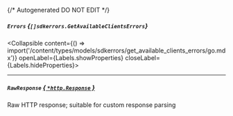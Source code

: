 {/* Autogenerated DO NOT EDIT  */}

##### `Errors` *{`[]sdkerrors.GetAvailableClientsErrors`}*
<Collapsible content={() => import('/content/types/models/sdkerrors/get_available_clients_errors/go.mdx')} openLabel={Labels.showProperties} closeLabel={Labels.hideProperties}>
</Collapsible>

---
##### `RawResponse` [*{ `*http.Response` }*](https://pkg.go.dev/net/http#Response)
Raw HTTP response; suitable for custom response parsing


